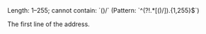 <ParamField body="AddressLine1" type="string">
Length: 1–255; cannot contain: `()/` (Pattern: `^(?!.*[()/]).{1,255}$`)

The first line of the address.
</ParamField>